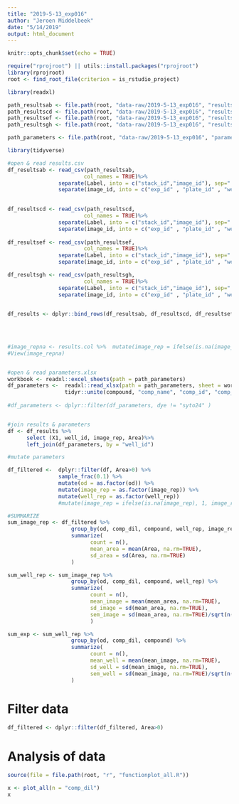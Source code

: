 ```yaml
---
title: "2019-5-13_exp016"
author: "Jeroen Middelbeek"
date: "5/14/2019"
output: html_document
---
```


```r
knitr::opts_chunk$set(echo = TRUE)
```

```r
require("rprojroot") || utils::install.packages("rprojroot")
library(rprojroot)
root <- find_root_file(criterion = is_rstudio_project)
```

```r

library(readxl)

path_resultsab <- file.path(root, "data-raw/2019-5-13_exp016", "resultsab_016.csv")
path_resultscd <- file.path(root, "data-raw/2019-5-13_exp016", "resultscd_016.csv")
path_resultsef <- file.path(root, "data-raw/2019-5-13_exp016", "resultsef_016.csv")
path_resultsgh <- file.path(root, "data-raw/2019-5-13_exp016", "resultsgh_016.csv")

path_parameters <- file.path(root, "data-raw/2019-5-13_exp016", "parameters_016.xlsx")

```

```r
library(tidyverse)

#open & read results.csv 
df_resultsab <- read_csv(path_resultsab, 
                        col_names = TRUE)%>%
                separate(Label, into = c("stack_id","image_id"), sep=":")%>%
                separate(image_id, into = c("exp_id" , "plate_id" , "well_id" , "image_rep"), sep="_")
  

df_resultscd <- read_csv(path_resultscd, 
                        col_names = TRUE)%>%  
                separate(Label, into = c("stack_id","image_id"), sep=":")%>%
                separate(image_id, into = c("exp_id" , "plate_id" , "well_id" , "image_rep"), sep="_")
  
df_resultsef <- read_csv(path_resultsef, 
                        col_names = TRUE)%>%  
                separate(Label, into = c("stack_id","image_id"), sep=":")%>%
                separate(image_id, into = c("exp_id" , "plate_id" , "well_id" , "image_rep"), sep="_")    

df_resultsgh <- read_csv(path_resultsgh, 
                        col_names = TRUE)%>%  
                separate(Label, into = c("stack_id","image_id"), sep=":")%>%
                separate(image_id, into = c("exp_id" , "plate_id" , "well_id" , "image_rep"), sep="_")  

  
df_results <- dplyr::bind_rows(df_resultsab, df_resultscd, df_resultsef, df_resultsgh)  
  
              
          

#image_repna <- results.col %>%  mutate(image_rep = ifelse(is.na(image_rep), 2, image_rep))
#View(image_repna)


#open & read parameters.xlsx                         
workbook <- readxl::excel_sheets(path = path_parameters)
df_parameters <-  readxl::read_xlsx(path = path_parameters, sheet = workbook[2]) %>%
                  tidyr::unite(compound, "comp_name", "comp_id", "comp_trtmnt", sep = "-") 
                 
#df_parameters <- dplyr::filter(df_parameters, dye != "syto24" )


#join results & parameters
df <- df_results %>%
      select (X1, well_id, image_rep, Area)%>%
      left_join(df_parameters, by = "well_id")

#mutate parameters  

df_filtered <-  dplyr::filter(df, Area>0) %>% 
                sample_frac(0.1) %>%
                mutate(od = as.factor(od)) %>%
                mutate(image_rep = as.factor(image_rep)) %>%
                mutate(well_rep = as.factor(well_rep)) 
                #mutate(image_rep = ifelse(is.na(image_rep), 1, image_rep)) 

#SUMMARIZE
sum_image_rep <- df_filtered %>%
                    group_by(od, comp_dil, compound, well_rep, image_rep) %>%
                    summarize( 
                          count = n(),
                          mean_area = mean(Area, na.rm=TRUE),
                          sd_area = sd(Area, na.rm=TRUE)
                    )

sum_well_rep <- sum_image_rep %>%
                    group_by(od, comp_dil, compound, well_rep) %>%
                    summarize( 
                          count = n(),
                          mean_image = mean(mean_area, na.rm=TRUE),
                          sd_image = sd(mean_area, na.rm=TRUE),
                          sem_image = sd(mean_area, na.rm=TRUE)/sqrt(n())
                          )

sum_exp <- sum_well_rep %>%
                    group_by(od, comp_dil, compound) %>%
                    summarize( 
                          count = n(),
                          mean_well = mean(mean_image, na.rm=TRUE),
                          sd_well = sd(mean_image, na.rm=TRUE),
                          sem_well = sd(mean_image, na.rm=TRUE)/sqrt(n())
                    )
```

# Filter data

```r

df_filtered <- dplyr::filter(df_filtered, Area>0)

```

# Analysis of data

```r

source(file = file.path(root, "r", "functionplot_all.R"))

x <- plot_all(n = "comp_dil")
x
```